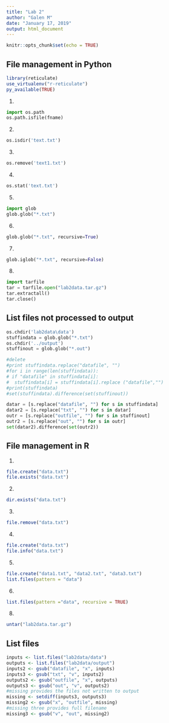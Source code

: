 ---
title: "Lab 2"
author: "Galen M"
date: "January 17, 2019"
output: html_document
---

```{r setup, include=FALSE}
knitr::opts_chunk$set(echo = TRUE)
```
## File management in Python
```{r}
library(reticulate)
use_virtualenv("r-reticulate")
py_available(TRUE)
```

1.
```{python}
import os.path
os.path.isfile(fname) 
```

2.
```{python}
os.isdir('text.txt')
```

3.
```{python}
os.remove('text1.txt')
```

4.
```{python}
os.stat('text.txt')
```

5.
```{python}
import glob
glob.glob("*.txt")
```

6. 
```{python}
glob.glob("*.txt", recursive=True)
```

7.
```{python}
glob.iglob("*.txt", recursive=False)
```

8.
```{python}
import tarfile
tar = tarfile.open("lab2data.tar.gz")
tar.extractall()
tar.close()
```

## List files not processed to output
```{python}
os.chdir('lab2data\data')
stuffindata = glob.glob("*.txt")
os.chdir('../output')
stuffinout = glob.glob("*.out")

#delete
#print stuffindata.replace("datafile", "")
#for i in range(len(stuffindata)):
# if "datafile" in stuffindata[i]:
#  stuffindata[i] = stuffindata[i].replace ("datafile","")
#print(stuffindata)
#set(stuffindata).difference(set(stuffinout))

datar = [s.replace("datafile", "") for s in stuffindata]
datar2 = [s.replace("txt", "") for s in datar]
outr = [s.replace("outfile", "") for s in stuffinout]
outr2 = [s.replace("out", "") for s in outr]
set(datar2).difference(set(outr2))
```

## File management in R

1.
```{r}
file.create("data.txt")
file.exists("data.txt")
```

2. 
```{r}
dir.exists("data.txt")
```

3.
```{r}
file.remove("data.txt")
```

4. 
```{r}
file.create("data.txt")
file.info("data.txt")
```

5. 
```{r}
file.create("data1.txt", "data2.txt", "data3.txt")
list.files(pattern = "data")
```
6.
```{r}
list.files(pattern ="data", recursive = TRUE)
```

8.
```{r}
untar("lab2data.tar.gz")
```

## List files

```{r}
inputs <- list.files("lab2data/data") 
outputs <- list.files("lab2data/output")
inputs2 <- gsub("datafile", "x", inputs)
inputs3 <- gsub("txt", "v", inputs2)
outputs2 <- gsub("outfile", "x", outputs)
outputs3 <- gsub("out", "v", outputs2)
#missing provides the files not written to output
missing <- setdiff(inputs3, outputs3)
missing2 <- gsub("x", "outfile", missing) 
#missing three provides full filename
missing3 <- gsub("v", "out", missing2)
```
